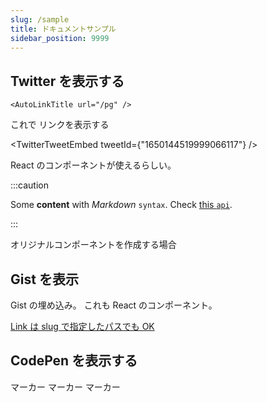 ```yaml
---
slug: /sample
title: ドキュメントサンプル
sidebar_position: 9999
---
```


## Twitter を表示する

```
<AutoLinkTitle url="/pg" />
```

これで <AutoLinkTitle url="/pg" /> リンクを表示する

<TwitterTweetEmbed tweetId={"1650144519999066117"} />

React のコンポーネントが使えるらしい。

:::caution

Some **content** with _Markdown_ `syntax`. Check [this `api`](#).

:::

オリジナルコンポーネントを作成する場合

## Gist を表示

<ReactEmbedGist gist="99dd53485029bf20bdb91152e7bc6be8" file="list_test.py" />

Gist の埋め込み。
これも React のコンポーネント。

[Link は slug で指定したパスでも OK](/blog)

## CodePen を表示する

<CodePen user="fereria" slug="qBMPYJN" height={500} />

<Marker>マーカー</Marker>
<Marker color="cyan">マーカー</Marker>
<Marker color="pink">マーカー</Marker>

